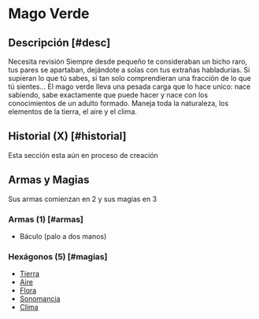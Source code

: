 
# Mago Verde

<Bleed>
  <Screenshot src={verdeImage} alt="placeholder" full />
</Bleed>

## Descripción [#desc]

<Callout type="warning" emoji="🔎">
  Necesita revisión
</Callout>
Siempre desde pequeño te consideraban un bicho raro, tus pares se apartaban, dejándote
a solas con tus extrañas habladurías. Si supieran lo que tú sabes, si tan solo comprendieran
una fracción de lo que tú sientes... El mago verde lleva una pesada carga que lo
hace unico: nace sabiendo, sabe exactamente que puede hacer y nace con los conocimientos
de un adulto formado. Maneja toda la naturaleza, los elementos de la tierra, el aire
y el clima.

## Historial (X) [#historial]

<Callout type="error" emoji="⛔">
  Esta sección esta aún en proceso de creación
</Callout>

## Armas y Magias
Sus armas comienzan en 2 y sus magias en 3

### Armas (1) [#armas]

- Báculo (palo a dos manos)

### Hexágonos (5) [#magias]

- [Tierra](/docs/list-hexagons/e01)
- [Aire](/docs/list-hexagons/e01)
- [Flora](/docs/list-hexagons/e03)
- [Sonomancia](/docs/list-hexagons/e02)
- [Clima](/docs/list-hexagons/e27)
